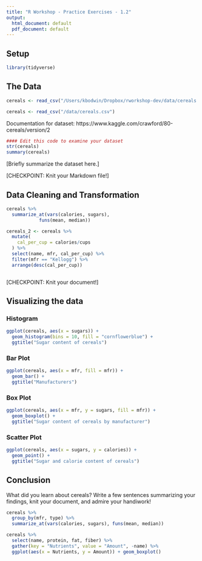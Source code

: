 ```yaml
---
title: "R Workshop - Practice Exercises - 1.2"
output:
  html_document: default
  pdf_document: default
---
```

## Setup

```r
library(tidyverse)
```


## The Data

```r
cereals <- read_csv("/Users/kbodwin/Dropbox/rworkshop-dev/data/cereals.csv")
```

```r
cereals <- read_csv("/data/cereals.csv")
```

Documentation for dataset: https://www.kaggle.com/crawford/80-cereals/version/2

```r
#### Edit this code to examine your dataset
str(cereals)
summary(cereals)
```

[Briefly summarize the dataset here.]

[CHECKPOINT:  Knit your Markdown file!]

## Data Cleaning and Transformation

```r

cereals %>%
  summarize_at(vars(calories, sugars),
            funs(mean, median))

```


```r
cereals_2 <- cereals %>%
  mutate(
    cal_per_cup = calories/cups
  ) %>%
  select(name, mfr, cal_per_cup) %>%
  filter(mfr == "Kellogg") %>%
  arrange(desc(cal_per_cup))



```

[CHECKPOINT: Knit your document!]

## Visualizing the data

### Histogram

```r
ggplot(cereals, aes(x = sugars)) + 
  geom_histogram(bins = 10, fill = "cornflowerblue") +
  ggtitle("Sugar content of cereals")
```


### Bar Plot

```r
ggplot(cereals, aes(x = mfr, fill = mfr)) + 
  geom_bar() +
  ggtitle("Manufacturers")
```

### Box Plot

```r
ggplot(cereals, aes(x = mfr, y = sugars, fill = mfr)) + 
  geom_boxplot() +
  ggtitle("Sugar content of cereals by manufacturer")
```


### Scatter Plot

```r
ggplot(cereals, aes(x = sugars, y = calories)) + 
  geom_point() +
  ggtitle("Sugar and calorie content of cereals")
```


## Conclusion

What did you learn about cereals?  Write a few sentences summarizing your findings, knit your document, and admire your handiwork!


```r
cereals %>%
  group_by(mfr, type) %>%
  summarize_at(vars(calories, sugars), funs(mean, median))
```

```r
cereals %>%
  select(name, protein, fat, fiber) %>%
  gather(key = "Nutrients", value = "Amount", -name) %>%
  ggplot(aes(x = Nutrients, y = Amount)) + geom_boxplot()
```


